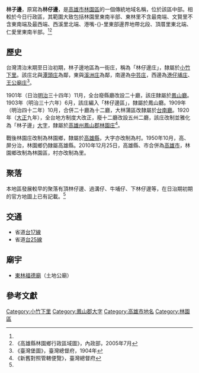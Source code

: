 {{noteTA　
|1 = zh-cn:庄; zh-hk:庄; zh-tw:庄;
}}
{{Infobox Hokkien name
| title      = 林子邊
| hanji      = 林仔邊
| poj        = Nâ-á-piⁿ
| tl         = Nâ-á-pinn
| hongim     = 
| lm         = 
}}
'''林子邊'''，原寫為'''林仔邊'''，是[[高雄市|高雄市]][[林園區|林園區]]的一個傳統地域名稱，位於該區中部。相較於今日行政區，其範圍大致包括林園里東南半部、東林里不含最南端、文賢里不含東南端及最西端、西溪里北端、港嘴-{}-里東部邊界地帶北段、頂厝里東北端、仁愛里東南半部。<ref name="臺灣堡圖"/><ref name="林園鄉地圖">《高雄縣林園鄉行政區域圖》，內政部，2005年7月</ref>

== 歷史 ==
台灣清治末期至日治初期，林子邊地區為一街庄，稱為「林仔邊庄」，隸屬於[[小竹下里|小竹下里]]。該庄北與[[潭頭庄|潭頭庄]]為鄰，東與[[溪洲_(高雄市林園區)|溪洲庄]]為鄰，南邊為[[中芸庄|中芸庄]]，西邊為[[港仔埔庄|港仔埔庄]]、[[王公廟_(高雄市)|王公廟庄]]<ref name="臺灣堡圖">《臺灣堡圖》，臺灣總督府，1904年</ref>。

1901年（日治[[明治|明治]]三十四年）11月，全台廢縣廳改設二十廳，該庄隸屬於[[鳳山廳|鳳山廳]]。1903年（明治三十六年）6月，該庄編入「林仔邊區」，隸屬於鳳山廳。1909年（明治四十二年）10月，合併二十廳為十二廳，大林蒲區改隸屬於[[台南廳|台南廳]]。1920年（[[大正|大正]]九年），全台地方制度大改正，廢十二廳改設五州二廳，該庄改制並雅化為「林子邊」[[大字|大字]]，隸屬於[[高雄州|高雄州]][[鳳山郡|鳳山郡]][[林園庄|林園庄]]<ref>《新舊對照管轄便覽》，臺灣總督府</ref>。

戰後林園庄改制為林園鄉，隸屬於[[高雄縣|高雄縣]]，大字亦改制為村。1950年10月，高、屏分治，林園鄉仍隸屬高雄縣。2010年12月25日，高雄縣、市合併為[[高雄市|高雄市]]，林園鄉改制為林園區，村亦改制為里。

==聚落==
本地區發展較早的聚落有頂林仔邊、過溝仔、牛埔仔、下林仔邊等，在日治期初期的官方地圖上已有記載。<ref name="臺灣堡圖"/>

== 交通 ==
*省道[[台17線|台17線]]
*省道[[台25線|台25線]]

== 廟宇 ==
*[[東林福德廟|東林福德廟]]（土地公廟）

== 參考文獻 ==
{{reflist}}

{{鳳山郡}}

[[Category:小竹下里|Category:小竹下里]]
[[Category:鳳山郡大字|Category:鳳山郡大字]]
[[Category:高雄市地名|Category:高雄市地名]]
[[Category:林園區|Category:林園區]]